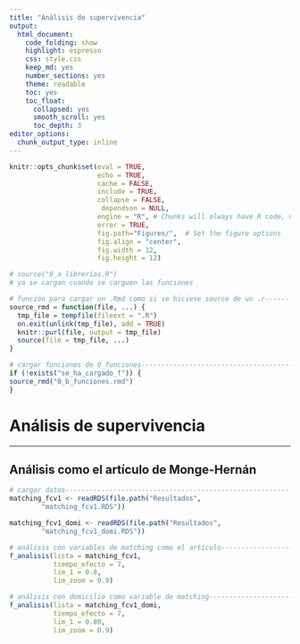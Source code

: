 ```yaml
---
title: "Análisis de supervivencia"
output: 
  html_document:
    code_folding: show
    highlight: espresso
    css: style.css
    keep_md: yes
    number_sections: yes
    theme: readable
    toc: yes  
    toc_float:
      collapsed: yes
      smooth_scroll: yes
      toc_depth: 3     
editor_options: 
  chunk_output_type: inline
---
```



```r
knitr::opts_chunk$set(eval = TRUE, 
                      echo = TRUE, 
                      cache = FALSE,
                      include = TRUE,
                      collapse = FALSE,
                       dependson = NULL,
                      engine = "R", # Chunks will always have R code, unless noted
                      error = TRUE,
                      fig.path="Figures/",  # Set the figure options
                      fig.align = "center", 
                      fig.width = 12,
                      fig.height = 12)
```

```r
# source("0_a_librerias.R")
# ya se cargan cuando se carguen las funciones

```

```r
# función para cargar un .Rmd como si se hiciese source de un .r---------------
source_rmd = function(file, ...) {
  tmp_file = tempfile(fileext = ".R")
  on.exit(unlink(tmp_file), add = TRUE)
  knitr::purl(file, output = tmp_file)
  source(file = tmp_file, ...)
}

```

```r
# cargar funciones de 0_funciones----------------------------------------------
if (!exists("se_ha_cargado_f")) {
source_rmd("0_b_funciones.rmd")
}

```

# Análisis de supervivencia

***

## Análisis como el artículo de Monge-Hernán

```r
# cargar datos-----------------------------------------------------------------
matching_fcv1 <- readRDS(file.path("Resultados",
        "matching_fcv1.RDS"))

matching_fcv1_domi <- readRDS(file.path("Resultados",
        "matching_fcv1_domi.RDS"))

```


```r
# análisis con variables de matching como el artículo--------------------------
f_analisis(lista = matching_fcv1,
           tiempo_efecto = 7,
           lim_1 = 0.8,
           lim_zoom = 0.9)

```

```r
# análisis con domicilio como variable de matching-----------------------------
f_analisis(lista = matching_fcv1_domi,
           tiempo_efecto = 7,
           lim_1 = 0.80,
           lim_zoom = 0.9)

```



